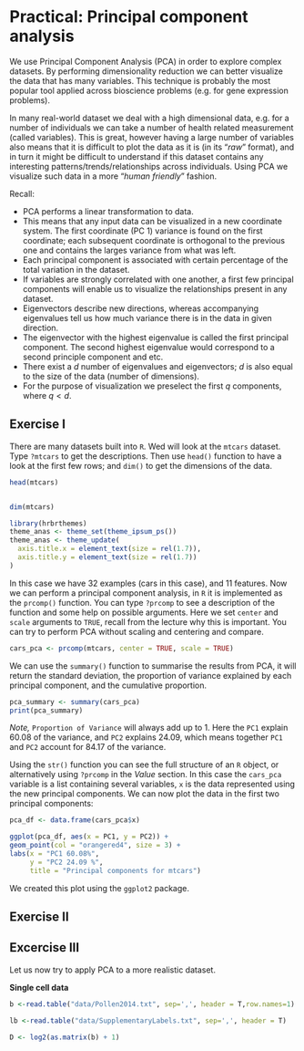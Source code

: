 # Practical: Principal component analysis

We use Principal Component Analysis (PCA) in order to explore complex datasets. By performing dimensionality reduction we can better visualize the data that has many variables. This technique is probably the most popular tool applied across bioscience problems (e.g. for gene expression problems).

In many real-world dataset we deal with a high dimensional data, e.g. for a number of individuals we can take a number of health related measurement (called variables). This is great, however having a large number of variables also means that it is difficult to plot the data as it is (in its "*raw*" format), and in turn it might be difficult to understand if this dataset contains any interesting patterns/trends/relationships across individuals. Using PCA we visualize such data in a more "*human friendly*" fashion.

Recall:

- PCA performs a linear transformation to data.
- This means that any input data can be visualized in a new coordinate system. The first coordinate (PC 1) variance is found on the first coordinate; each subsequent coordinate is orthogonal to the previous one and contains the larges variance from what was left.
- Each principal component is associated with certain percentage of the total variation in the dataset.
- If variables are strongly correlated with one another, a first few principal components will enable us to visualize the relationships present in any dataset.
- Eigenvectors describe new directions, whereas accompanying eigenvalues tell us how much variance there is in the data in given direction.
- The eigenvector with the highest eigenvalue is called the first principal component. The second highest eigenvalue would correspond to a second principle component and etc.
- There exist a $d$ number of eigenvalues and eigenvectors; $d$ is also equal to the size of the data (number of dimensions).
- For the purpose of visualization we preselect the first $q$ components, where $q < d$.

## Exercise I

There are many datasets built into `R`. Wed will look at the `mtcars` dataset. Type `?mtcars` to get the descriptions. Then use `head()` function to have a look at the first few rows; and `dim()` to get the dimensions of the data.

```r
head(mtcars)


dim(mtcars)
```

```r
library(hrbrthemes)
theme_anas <- theme_set(theme_ipsum_ps())
theme_anas <- theme_update(
  axis.title.x = element_text(size = rel(1.7)),
  axis.title.y = element_text(size = rel(1.7))
)
```

In this case we have $32$ examples (cars in this case), and $11$ features.
Now we can perform a principal component analysis, in `R` it is implemented as the `prcomp()` function. You can type `?prcomp` to see a description of the function and some help on possible arguments. Here we set `center` and `scale` arguments to `TRUE`, recall from the lecture why this is important. You can try to perform PCA without scaling and centering and compare.

```r
cars_pca <- prcomp(mtcars, center = TRUE, scale = TRUE)

```

We can use the `summary()` function to summarise the results from PCA, it will return the standard deviation, the proportion of variance explained by each principal component, and the cumulative proportion.

```r
pca_summary <- summary(cars_pca)
print(pca_summary)
```

*Note,* `Proportion of Variance` will always add up to $1$. Here the `PC1` explain $60.08%$ of the variance, and `PC2` explains $24.09%$, which means together `PC1` and `PC2` account for $84.17%$  of the variance.

Using the `str()` function you can see the full structure of an `R` object, or alternatively using `?prcomp` in the *Value* section. In this case the `cars_pca` variable is a list containing several variables, `x` is the data represented using the new principal components. We can now plot the data in the first two principal components:

```r

pca_df <- data.frame(cars_pca$x)

ggplot(pca_df, aes(x = PC1, y = PC2)) +
geom_point(col = "orangered4", size = 3) +
labs(x = "PC1 60.08%",
     y = "PC2 24.09 %",
     title = "Principal components for mtcars")

```

We created this plot using the `ggplot2` package.

## Exercise II



## Excercise III

Let us now try to apply PCA to a more realistic dataset.

**Single cell data**

```r

b <-read.table("data/Pollen2014.txt", sep=',', header = T,row.names=1)

lb <-read.table("data/SupplementaryLabels.txt", sep=',', header = T)

D <- log2(as.matrix(b) + 1)

```


